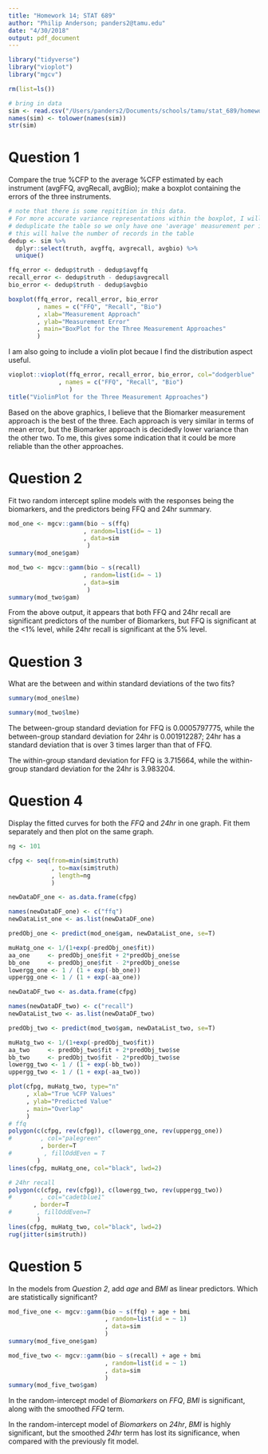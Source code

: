 ```yaml
---
title: "Homework 14; STAT 689"
author: "Philip Anderson; panders2@tamu.edu"
date: "4/30/2018"
output: pdf_document
---
```


```r
library("tidyverse")
library("vioplot")
library("mgcv")
```

```r
rm(list=ls())
```

```r
# bring in data
sim <- read.csv("/Users/panders2/Documents/schools/tamu/stat_689/homework/semiparametric-regression/misc/OPEN_sim.csv")
names(sim) <- tolower(names(sim))
str(sim)
```

# Question 1
Compare the true %CFP to the average %CFP estimated by each instrument (avgFFQ, avgRecall, avgBio); make a boxplot containing the errors of the three instruments.

```r
# note that there is some repitition in this data.  
# For more accurate variance representations within the boxplot, I will
# deduplicate the table so we only have one 'average' measurement per id number
# this will halve the number of records in the table
dedup <- sim %>% 
  dplyr::select(truth, avgffq, avgrecall, avgbio) %>%
  unique()

ffq_error <- dedup$truth - dedup$avgffq
recall_error <- dedup$truth - dedup$avgrecall
bio_error <- dedup$truth - dedup$avgbio
```

```r
boxplot(ffq_error, recall_error, bio_error
        , names = c("FFQ", "Recall", "Bio")
        , xlab="Measurement Approach"
        , ylab="Measurement Error"
        , main="BoxPlot for the Three Measurement Approaches"
        )

```

I am also going to include a violin plot becaue I find the distribution aspect useful.

```r
vioplot::vioplot(ffq_error, recall_error, bio_error, col="dodgerblue"
              , names = c("FFQ", "Recall", "Bio")
                 )
title("ViolinPlot for the Three Measurement Approaches")
```

Based on the above graphics, I believe that the Biomarker measurement approach is the best of the three.  Each approach is very similar in terms of mean error, but the Biomarker approach is decidedly lower variance than the other two.  To me, this gives some indication that it could be more reliable than the other approaches.


# Question 2
Fit two random intercept spline models with the responses being the biomarkers, and the predictors being FFQ and 24hr summary.


```r
mod_one <- mgcv::gamm(bio ~ s(ffq)
                     , random=list(id= ~ 1)
                     , data=sim
                      )
summary(mod_one$gam)
```


```r
mod_two <- mgcv::gamm(bio ~ s(recall)
                     , random=list(id= ~ 1)
                     , data=sim
                      )
summary(mod_two$gam)
```

From the above output, it appears that both FFQ and 24hr recall are significant predictors of the number of Biomarkers, but FFQ is significant at the <1% level, while 24hr recall is significant at the 5% level.

# Question 3
What are the between and within standard deviations of the two fits?

```r
summary(mod_one$lme)
```

```r
summary(mod_two$lme)
```


The between-group standard deviation for FFQ is 0.0005797775, while the between-group standard deviation for 24hr is 0.001912287; 24hr has a standard deviation that is over 3 times larger than that of FFQ.

The within-group standard deviation for FFQ is 3.715664, while the within-group standard deviation for the 24hr is 3.983204.

# Question 4
Display the fitted curves for both the _FFQ_ and _24hr_ in one graph.  Fit them separately and then plot on the same graph.


```r
ng <- 101

cfpg <- seq(from=min(sim$truth)
            , to=max(sim$truth)
            , length=ng
            )

newDataDF_one <- as.data.frame(cfpg)

names(newDataDF_one) <- c("ffq")
newDataList_one <- as.list(newDataDF_one)

predObj_one <- predict(mod_one$gam, newDataList_one, se=T)

muHatg_one <- 1/(1+exp(-predObj_one$fit))
aa_one     <- predObj_one$fit + 2*predObj_one$se
bb_one     <- predObj_one$fit - 2*predObj_one$se
lowergg_one <- 1 / (1 + exp(-bb_one)) 
uppergg_one <- 1 / (1 + exp(-aa_one)) 

```

```r
newDataDF_two <- as.data.frame(cfpg)

names(newDataDF_two) <- c("recall")
newDataList_two <- as.list(newDataDF_two)

predObj_two <- predict(mod_two$gam, newDataList_two, se=T)

muHatg_two <- 1/(1+exp(-predObj_two$fit))
aa_two     <- predObj_two$fit + 2*predObj_two$se
bb_two     <- predObj_two$fit - 2*predObj_two$se
lowergg_two <- 1 / (1 + exp(-bb_two)) 
uppergg_two <- 1 / (1 + exp(-aa_two)) 
```

```r
plot(cfpg, muHatg_two, type="n"
     , xlab="True %CFP Values"
     , ylab="Predicted Value"
     , main="Overlap"
     )
# ffq 
polygon(c(cfpg, rev(cfpg)), c(lowergg_one, rev(uppergg_one))
#        , col="palegreen"
         , border=T
#         , fillOddEven = T
        )
lines(cfpg, muHatg_one, col="black", lwd=2)

# 24hr recall
polygon(c(cfpg, rev(cfpg)), c(lowergg_two, rev(uppergg_two))
#        , col="cadetblue1"
       , border=T
#       , fillOddEven=T
        )
lines(cfpg, muHatg_two, col="black", lwd=2)
rug(jitter(sim$truth))
```

# Question 5
In the models from _Question 2_, add _age_ and _BMI_ as linear predictors.  Which are statistically significant?

```r
mod_five_one <- mgcv::gamm(bio ~ s(ffq) + age + bmi
                           , random=list(id = ~ 1)
                           , data=sim
                           )
summary(mod_five_one$gam)
```


```r
mod_five_two <- mgcv::gamm(bio ~ s(recall) + age + bmi
                           , random=list(id = ~ 1)
                           , data=sim
                           )
summary(mod_five_two$gam)
```

In the random-intercept model of _Biomarkers_ on _FFQ_, _BMI_ is significant, along with the smoothed _FFQ_ term.

In the random-intercept model of _Biomarkers_ on _24hr_, _BMI_ is highly significant, but the smoothed _24hr_ term has lost its significance, when compared with the previously fit model.





